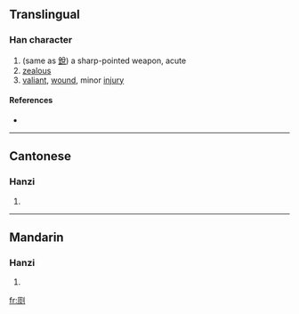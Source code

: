 ==Translingual==

===Han character===
{{Han char|rn=18|rad=刀|as=10|sn=12|four=|canj=一火中弓 (MFLN)}}

# (same as [[銳]]) a sharp-pointed weapon, acute
# [[zealous]]
# [[valiant]], [[wound]], minor [[injury]]

====References====
* {{Han ref|kx=0142.390|hdz=10349.200|uh=34F9|ud=13561}}

----

==Cantonese==

===Hanzi===
{{yue-hanzi|jyut=|y=jeui6}}

# {{defn|Cantonese}}

----

==Mandarin==

===Hanzi===
{{cmn-hanzi|pin=[[ruì]] ([[rui4]])|wg=jui<sup>4</sup>}}

# {{defn|Mandarin}}

[[fr:㓹]]